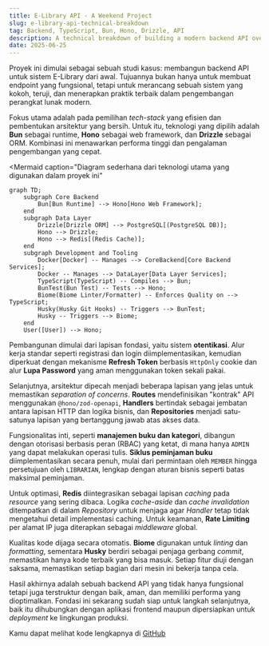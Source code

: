 ```yaml
---
title: E-Library API - A Weekend Project
slug: e-library-api-technical-breakdown
tag: Backend, TypeScript, Bun, Hono, Drizzle, API
description: A technical breakdown of building a modern backend API over several focused development sessions.
date: 2025-06-25
---
```


Proyek ini dimulai sebagai sebuah studi kasus: membangun backend API untuk sistem E-Library dari awal. Tujuannya bukan hanya untuk membuat endpoint yang fungsional, tetapi untuk merancang sebuah sistem yang kokoh, teruji, dan menerapkan praktik terbaik dalam pengembangan perangkat lunak modern.

Fokus utama adalah pada pemilihan *tech-stack* yang efisien dan pembentukan arsitektur yang bersih. Untuk itu, teknologi yang dipilih adalah **Bun** sebagai runtime, **Hono** sebagai web framework, dan **Drizzle** sebagai ORM. Kombinasi ini menawarkan performa tinggi dan pengalaman pengembangan yang cepat.


<Mermaid 
    caption="Diagram sederhana dari teknologi utama yang digunakan dalam proyek ini"
>
```mermaid
graph TD;
    subgraph Core Backend
        Bun[Bun Runtime] --> Hono[Hono Web Framework];
    end
    subgraph Data Layer
        Drizzle[Drizzle ORM] --> PostgreSQL[(PostgreSQL DB)];
        Hono --> Drizzle;
        Hono --> Redis[(Redis Cache)];
    end
    subgraph Development and Tooling
        Docker[Docker] -- Manages --> CoreBackend[Core Backend Services];
        Docker -- Manages --> DataLayer[Data Layer Services];
        TypeScript(TypeScript) -- Compiles --> Bun;
        BunTest(Bun Test) -- Tests --> Hono;
        Biome(Biome Linter/Formatter) -- Enforces Quality on --> TypeScript;
        Husky(Husky Git Hooks) -- Triggers --> BunTest;
        Husky -- Triggers --> Biome;
    end
    User([User]) --> Hono;
```
</Mermaid>

Pembangunan dimulai dari lapisan fondasi, yaitu sistem **otentikasi**. Alur kerja standar seperti registrasi dan login diimplementasikan, kemudian diperkuat dengan mekanisme **Refresh Token** berbasis `HttpOnly` cookie dan alur **Lupa Password** yang aman menggunakan token sekali pakai.

Selanjutnya, arsitektur dipecah menjadi beberapa lapisan yang jelas untuk memastikan *separation of concerns*. **Routes** mendefinisikan "kontrak" API menggunakan `@hono/zod-openapi`, **Handlers** bertindak sebagai jembatan antara lapisan HTTP dan logika bisnis, dan **Repositories** menjadi satu-satunya lapisan yang bertanggung jawab atas akses data.

Fungsionalitas inti, seperti **manajemen buku dan kategori**, dibangun dengan otorisasi berbasis peran (RBAC) yang ketat, di mana hanya `ADMIN` yang dapat melakukan operasi tulis. **Siklus peminjaman buku** diimplementasikan secara penuh, mulai dari permintaan oleh `MEMBER` hingga persetujuan oleh `LIBRARIAN`, lengkap dengan aturan bisnis seperti batas maksimal peminjaman.

Untuk optimasi, **Redis** diintegrasikan sebagai lapisan *caching* pada *resource* yang sering dibaca. Logika *cache-aside* dan *cache invalidation* ditempatkan di dalam *Repository* untuk menjaga agar *Handler* tetap tidak mengetahui detail implementasi caching. Untuk keamanan, **Rate Limiting** per alamat IP juga diterapkan sebagai *middleware* global.

Kualitas kode dijaga secara otomatis. **Biome** digunakan untuk *linting* dan *formatting*, sementara **Husky** berdiri sebagai penjaga gerbang *commit*, memastikan hanya kode terbaik yang bisa masuk. Setiap fitur diuji dengan saksama, memastikan setiap bagian dari mesin ini bekerja tanpa cela.

Hasil akhirnya adalah sebuah backend API yang tidak hanya fungsional tetapi juga terstruktur dengan baik, aman, dan memiliki performa yang dioptimalkan. Fondasi ini sekarang sudah siap untuk langkah selanjutnya, baik itu dihubungkan dengan aplikasi frontend maupun dipersiapkan untuk *deployment* ke lingkungan produksi.

Kamu dapat melihat kode lengkapnya di [GitHub](https://github.com/masmuss/hono-elibrary)